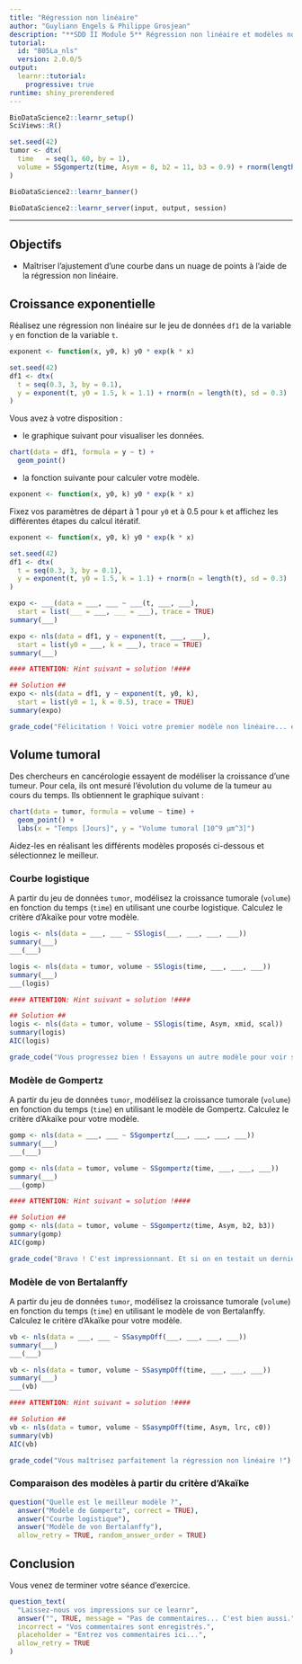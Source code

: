 ```yaml
---
title: "Régression non linéaire"
author: "Guyliann Engels & Philippe Grosjean"
description: "**SDD II Module 5** Régression non linéaire et modèles non linéaires principaux en biologie."
tutorial:
  id: "B05La_nls"
  version: 2.0.0/5
output: 
  learnr::tutorial:
    progressive: true
runtime: shiny_prerendered
---
```


```r
BioDataScience2::learnr_setup()
SciViews::R()

set.seed(42)
tumor <- dtx(
  time   = seq(1, 60, by = 1),
  volume = SSgompertz(time, Asym = 8, b2 = 11, b3 = 0.9) + rnorm(length(time), 0, 0.05)
)
```

```r
BioDataScience2::learnr_banner()
```

```r
BioDataScience2::learnr_server(input, output, session)
```

------------------------------------------------------------------------

## Objectifs

-   Maîtriser l'ajustement d'une courbe dans un nuage de points à l'aide de la régression non linéaire.

## Croissance exponentielle

Réalisez une régression non linéaire sur le jeu de données `df1` de la variable `y` en fonction de la variable `t`.

```r
exponent <- function(x, y0, k) y0 * exp(k * x)

set.seed(42)
df1 <- dtx(
  t = seq(0.3, 3, by = 0.1),
  y = exponent(t, y0 = 1.5, k = 1.1) + rnorm(n = length(t), sd = 0.3)
)
```

Vous avez à votre disposition :

-   le graphique suivant pour visualiser les données.

```r
chart(data = df1, formula = y ~ t) +
  geom_point() 
```

-   la fonction suivante pour calculer votre modèle.

```r
exponent <- function(x, y0, k) y0 * exp(k * x)
```

Fixez vos paramètres de départ à 1 pour `y0` et à 0.5 pour `k` et affichez les différentes étapes du calcul itératif.

```r
exponent <- function(x, y0, k) y0 * exp(k * x)

set.seed(42)
df1 <- dtx(
  t = seq(0.3, 3, by = 0.1),
  y = exponent(t, y0 = 1.5, k = 1.1) + rnorm(n = length(t), sd = 0.3)
)
```

```r
expo <- ___(data = ___, ___ ~ ___(t, ___, ___),
  start = list(___ = ___, ___ = ___), trace = TRUE)
summary(___)
```

```r
expo <- nls(data = df1, y ~ exponent(t, ___, ___),
  start = list(y0 = ___, k = ___), trace = TRUE)
summary(___)

#### ATTENTION: Hint suivant = solution !####
```

```r
## Solution ##
expo <- nls(data = df1, y ~ exponent(t, y0, k),
  start = list(y0 = 1, k = 0.5), trace = TRUE)
summary(expo)
```

```r
grade_code("Félicitation ! Voici votre premier modèle non linéaire... et certainement pas le dernier.")
```

## Volume tumoral

Des chercheurs en cancérologie essayent de modéliser la croissance d'une tumeur. Pour cela, ils ont mesuré l'évolution du volume de la tumeur au cours du temps. Ils obtiennent le graphique suivant :

```r
chart(data = tumor, formula = volume ~ time) +
  geom_point() + 
  labs(x = "Temps [Jours]", y = "Volume tumoral [10^9 µm^3]")
```

Aidez-les en réalisant les différents modèles proposés ci-dessous et sélectionnez le meilleur.

### Courbe logistique

A partir du jeu de données `tumor`, modélisez la croissance tumorale (`volume`) en fonction du temps (`time`) en utilisant une courbe logistique. Calculez le critère d'Akaïke pour votre modèle.

```r
logis <- nls(data = ___, ___ ~ SSlogis(___, ___, ___, ___))
summary(___)
___(___)
```

```r
logis <- nls(data = tumor, volume ~ SSlogis(time, ___, ___, ___))
summary(___)
___(logis)

#### ATTENTION: Hint suivant = solution !####
```

```r
## Solution ##
logis <- nls(data = tumor, volume ~ SSlogis(time, Asym, xmid, scal))
summary(logis)
AIC(logis)
```

```r
grade_code("Vous progressez bien ! Essayons un autre modèle pour voir si l'on peut trouver mieux.")
```

### Modèle de Gompertz

A partir du jeu de données `tumor`, modélisez la croissance tumorale (`volume`) en fonction du temps (`time`) en utilisant le modèle de Gompertz. Calculez le critère d'Akaïke pour votre modèle.

```r
gomp <- nls(data = ___, ___ ~ SSgompertz(___, ___, ___, ___))
summary(___)
___(___)
```

```r
gomp <- nls(data = tumor, volume ~ SSgompertz(time, ___, ___, ___))
summary(___)
___(gomp)

#### ATTENTION: Hint suivant = solution !####
```

```r
## Solution ##
gomp <- nls(data = tumor, volume ~ SSgompertz(time, Asym, b2, b3))
summary(gomp)
AIC(gomp)
```

```r
grade_code("Bravo ! C'est impressionnant. Et si on en testait un dernier...")
```

### Modèle de von Bertalanffy

A partir du jeu de données `tumor`, modélisez la croissance tumorale (`volume`) en fonction du temps (`time`) en utilisant le modèle de von Bertalanffy. Calculez le critère d'Akaïke pour votre modèle.

```r
vb <- nls(data = ___, ___ ~ SSasympOff(___, ___, ___, ___))
summary(___)
___(___)
```

```r
vb <- nls(data = tumor, volume ~ SSasympOff(time, ___, ___, ___))
summary(___)
___(vb)

#### ATTENTION: Hint suivant = solution !####
```

```r
## Solution ##
vb <- nls(data = tumor, volume ~ SSasympOff(time, Asym, lrc, c0))
summary(vb)
AIC(vb)
```

```r
grade_code("Vous maîtrisez parfaitement la régression non linéaire !")
```

### Comparaison des modèles à partir du critère d'Akaïke

```r
question("Quelle est le meilleur modèle ?",
  answer("Modèle de Gompertz", correct = TRUE),
  answer("Courbe logistique"),
  answer("Modèle de von Bertalanffy"), 
  allow_retry = TRUE, random_answer_order = TRUE)
```

## Conclusion

Vous venez de terminer votre séance d'exercice.

```r
question_text(
  "Laissez-nous vos impressions sur ce learnr",
  answer("", TRUE, message = "Pas de commentaires... C'est bien aussi."),
  incorrect = "Vos commentaires sont enregistrés.",
  placeholder = "Entrez vos commentaires ici...",
  allow_retry = TRUE
)
```
